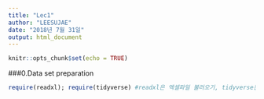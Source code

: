 ```yaml
---
title: "Lec1"
author: "LEESUJAE"
date: "2018년 7월 31일"
output: html_document
---
```


```r
knitr::opts_chunk$set(echo = TRUE)
```

###0.Data set preparation
```r
require(readxl); require(tidyverse) #readxl은 엑셀파일 불러오기, tidyverse는 ggplot2, tillbe, purrr, dplyr, stringr, tidyr, forcats, readr등의 패키기를 한번에 설치해줌

```